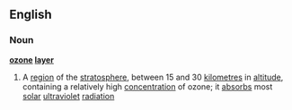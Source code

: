 ==English==
===Noun===
'''[[ozone]] [[layer]]'''
{{wikipedia}}
#A [[region]] of the [[stratosphere]], between 15 and 30 [[kilometre]]s in [[altitude]], containing a relatively high [[concentration]] of ozone; it [[absorb]]s most [[solar]] [[ultraviolet]] [[radiation]]